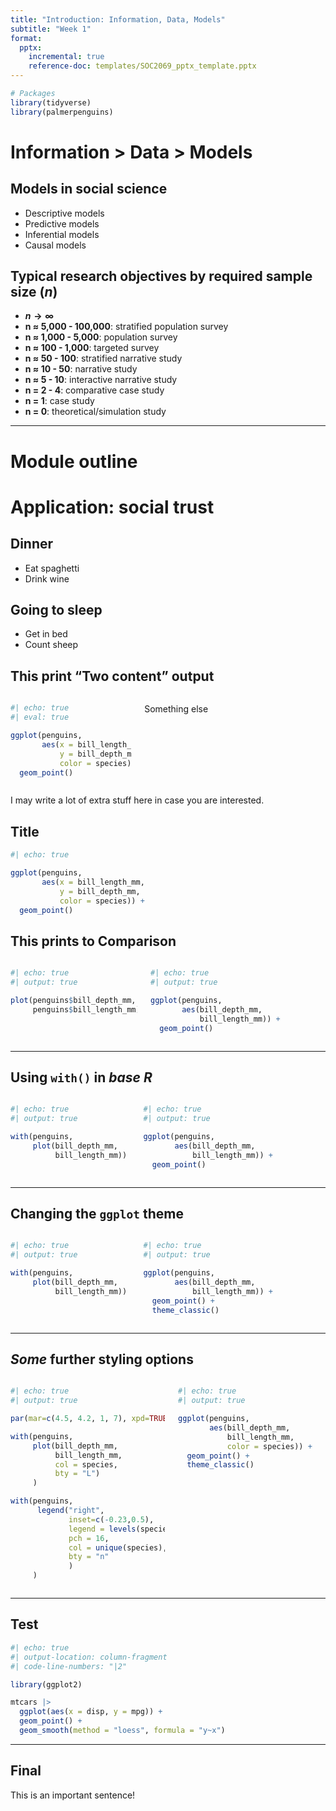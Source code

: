 ```yaml
---
title: "Introduction: Information, Data, Models"
subtitle: "Week 1"
format:
  pptx:
    incremental: true   
    reference-doc: templates/SOC2069_pptx_template.pptx
---
```


```r

# Packages
library(tidyverse)
library(palmerpenguins)
```


# Information > Data > Models



## Models in social science

- Descriptive models
- Predictive models
- Inferential models
- Causal models




## Typical research objectives by required sample size (*n*)

- **$n\to\infty$**
- **n $\approx$ 5,000 - 100,000**: stratified population survey
- **n $\approx$ 1,000 - 5,000**: population survey
- **n $\approx$ 100 - 1,000**: targeted survey
- **n $\approx$ 50 - 100**: stratified narrative study
- **n $\approx$ 10 - 50**: narrative study
- **n $\approx$ 5 - 10**: interactive narrative study
- **n = 2 - 4**: comparative case study
- **n = 1**: case study
- **n = 0**: theoretical/simulation study



--------------------------------------------------------------------------------


# Module outline



# Application: social trust



## Dinner

- Eat spaghetti
- Drink wine

## Going to sleep

- Get in bed
- Count sheep

## This print "Two content" output

:::: {.columns}

::: {.column width="40%"}
```r
#| echo: true
#| eval: true

ggplot(penguins,                        
       aes(x = bill_length_mm,          
           y = bill_depth_mm, 
           color = species)) +
  geom_point()
```
:::

::: {.column width="60%"}

Something else

:::

::::

::: {.notes}
I may write a lot of extra stuff here in case you are interested.
:::


## Title


```r
#| echo: true

ggplot(penguins,                        
       aes(x = bill_length_mm,          
           y = bill_depth_mm, 
           color = species)) +
  geom_point()
```


## This prints to Comparison

:::: {.columns}

::: {.column}

```r
#| echo: true
#| output: true

plot(penguins$bill_depth_mm, 
     penguins$bill_length_mm)

```

:::

::: {.column}

```r
#| echo: true
#| output: true

ggplot(penguins,                        
       aes(bill_depth_mm,          
           bill_length_mm)) +
  geom_point()
```

:::

::::

--------------------------------------------------------------------------------

## Using `with()` in *base R*

:::: {.columns}

::: {.column}

```r
#| echo: true
#| output: true

with(penguins,
     plot(bill_depth_mm, 
          bill_length_mm))

```

:::

::: {.column}

```r
#| echo: true
#| output: true

ggplot(penguins,                        
       aes(bill_depth_mm,          
           bill_length_mm)) +
  geom_point()
```

:::

::::


--------------------------------------------------------------------------------

## Changing the `ggplot` theme

:::: {.columns}

::: {.column}

```r
#| echo: true
#| output: true

with(penguins,
     plot(bill_depth_mm, 
          bill_length_mm))

```

:::

::: {.column}

```r
#| echo: true
#| output: true

ggplot(penguins,                        
       aes(bill_depth_mm,          
           bill_length_mm)) +
  geom_point() +
  theme_classic()
```

:::

::::


--------------------------------------------------------------------------------

## *Some* further styling options

:::: {.columns}

::: {.column}

```r
#| echo: true
#| output: true

par(mar=c(4.5, 4.2, 1, 7), xpd=TRUE)          # set custom plot size

with(penguins,                                # select data frame
     plot(bill_depth_mm,                      # select variables to plot
          bill_length_mm,
          col = species,                      # grouping colour
          bty = "L")                          # change plot border style 
     )                                                            

with(penguins,
      legend("right",                         # legend position
             inset=c(-0.23,0.5),              # legend custom location (outside the plot)
             legend = levels(species),        # legend labels
             pch = 16,                        # legend symbol size
             col = unique(species),           # legend symbol colour
             bty = "n"                        # remove legend borders
             )
     )

```


:::

::: {.column}

```r
#| echo: true
#| output: true

ggplot(penguins,                              # draw empty canvas
       aes(bill_depth_mm,                     # select variables to plot
           bill_length_mm,
           color = species)) +                # grouping colour
  geom_point() +                              # select plot type
  theme_classic()                             # select pre-set style settings (theme)
```

:::

::::






--------------------------------------------------------------------------------


## Test


```r
#| echo: true
#| output-location: column-fragment
#| code-line-numbers: "|2"

library(ggplot2)

mtcars |> 
  ggplot(aes(x = disp, y = mpg)) +
  geom_point() +
  geom_smooth(method = "loess", formula = "y~x")
```




--------------------------------------------------------------------------------


## Final


This is an [important sentence!]{.fragment .highlight-red}



